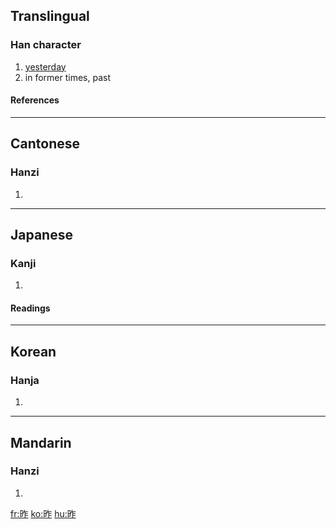 ==Translingual==
===Han character===
{{Han char|rn=72|rad=日|as=05|sn=9|four=6801<sub>1</sub>|canj=日人尸 (AOS)}}
# [[yesterday]]
# in former times, past
====References====
{{Han ref|kx=0493.140|dkj=13847|dj=0857.020|hdz=21502.020|uh=6628|ud=26152|bh=AC51|bd=44113}}

----
==Cantonese==
===Hanzi===
{{yue-hanzi|jyut=|y=jok3}}
# {{defn|Cantonese}}

----
==Japanese==
===Kanji===
{{ja-kanji|grade=4|rs=日05}}
# {{defn|Japanese}} 
====Readings====
{{ja-readings|on=[[さく]] (saku)|kun=[[きのう]] (kinou)}}

----
==Korean==
===Hanja===
{{ko-hanja|hangeul=작|eumhun=|rv=jak|mr=chak|y=cak}}
# {{defn|Korean}}

----
==Mandarin==
===Hanzi===
{{cmn-hanzi|pin=[[zuó]] (zuo2)|wg=tso<sup>2</sup>}}
# {{defn|Mandarin}}

[[fr:昨]]
[[ko:昨]]
[[hu:昨]]